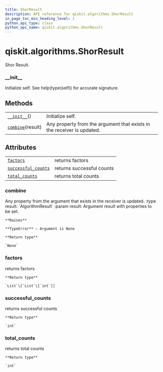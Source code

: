 ```yaml
---
title: ShorResult
description: API reference for qiskit.algorithms.ShorResult
in_page_toc_min_heading_level: 1
python_api_type: class
python_api_name: qiskit.algorithms.ShorResult
---
```


# qiskit.algorithms.ShorResult

<Class id="qiskit.algorithms.ShorResult" isDedicatedPage={true} github="https://github.com/qiskit/qiskit/tree/stable/0.18/qiskit/algorithms/factorizers/shor.py" signature="ShorResult">
  Shor Result.

  ### \_\_init\_\_

  <Function id="qiskit.algorithms.ShorResult.__init__" signature="__init__()">
    Initialize self. See help(type(self)) for accurate signature.
  </Function>

  ## Methods

  |                                                                                                   |                                                                        |
  | ------------------------------------------------------------------------------------------------- | ---------------------------------------------------------------------- |
  | [`__init__`](#qiskit.algorithms.ShorResult.__init__ "qiskit.algorithms.ShorResult.__init__")()    | Initialize self.                                                       |
  | [`combine`](#qiskit.algorithms.ShorResult.combine "qiskit.algorithms.ShorResult.combine")(result) | Any property from the argument that exists in the receiver is updated. |

  ## Attributes

  |                                                                                                                         |                           |
  | ----------------------------------------------------------------------------------------------------------------------- | ------------------------- |
  | [`factors`](#qiskit.algorithms.ShorResult.factors "qiskit.algorithms.ShorResult.factors")                               | returns factors           |
  | [`successful_counts`](#qiskit.algorithms.ShorResult.successful_counts "qiskit.algorithms.ShorResult.successful_counts") | returns successful counts |
  | [`total_counts`](#qiskit.algorithms.ShorResult.total_counts "qiskit.algorithms.ShorResult.total_counts")                | returns total counts      |

  ### combine

  <Function id="qiskit.algorithms.ShorResult.combine" signature="combine(result)">
    Any property from the argument that exists in the receiver is updated. :type result: `AlgorithmResult` :param result: Argument result with properties to be set.

    **Raises**

    **TypeError** – Argument is None

    **Return type**

    `None`
  </Function>

  ### factors

  <Function id="qiskit.algorithms.ShorResult.factors" signature="property factors">
    returns factors

    **Return type**

    `List`\[`List`\[`int`]]
  </Function>

  ### successful\_counts

  <Function id="qiskit.algorithms.ShorResult.successful_counts" signature="property successful_counts">
    returns successful counts

    **Return type**

    `int`
  </Function>

  ### total\_counts

  <Function id="qiskit.algorithms.ShorResult.total_counts" signature="property total_counts">
    returns total counts

    **Return type**

    `int`
  </Function>
</Class>

